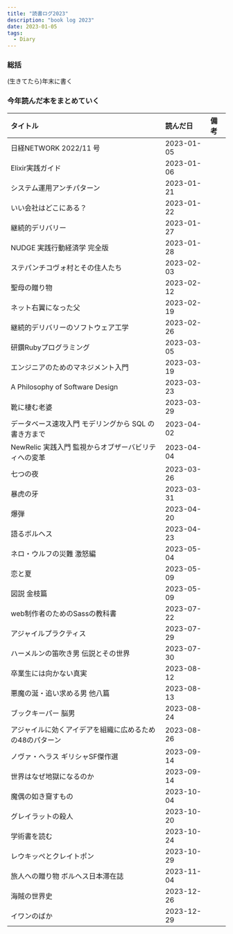 ```yaml
---
title: "読書ログ2023"
description: "book log 2023"
date: 2023-01-05
tags:
  - Diary
---
```


### 総括

(生きてたら)年末に書く

### 今年読んだ本をまとめていく

|タイトル|読んだ日|備考|
| :-- | :-- | :-- |
|日経NETWORK 2022/11 号|2023-01-05| |
|Elixir実践ガイド|2023-01-06| |
|システム運用アンチパターン|2023-01-21| |
|いい会社はどこにある？|2023-01-22| |
|継続的デリバリー|2023-01-27| |
|NUDGE 実践行動経済学 完全版|2023-01-28| |
|ステパンチコヴォ村とその住人たち|2023-02-03| |
|聖母の贈り物|2023-02-12| |
|ネット右翼になった父|2023-02-19| |
|継続的デリバリーのソフトウェア工学|2023-02-26| |
|研鑽Rubyプログラミング|2023-03-05| |
|エンジニアのためのマネジメント入門|2023-03-19| |
|A Philosophy of Software Design|2023-03-23| |
|靴に棲む老婆|2023-03-29| |
|データベース速攻入門 モデリングから SQL の書き方まで|2023-04-02| |
|NewRelic 実践入門 監視からオブザーバビリティへの変革|2023-04-04| |
|七つの夜|2023-03-26| |
|暴虎の牙|2023-03-31| |
|爆弾|2023-04-20| |
|語るボルヘス|2023-04-23| |
|ネロ・ウルフの災難 激怒編|2023-05-04| |
|恋と夏|2023-05-09| |
|図説 金枝篇|2023-05-09| |
|web制作者のためのSassの教科書|2023-07-22| |
|アジャイルプラクティス|2023-07-29| |
|ハーメルンの笛吹き男 伝説とその世界|2023-07-30| |
|卒業生には向かない真実|2023-08-12| |
|悪魔の涎・追い求める男 他八篇|2023-08-13| |
|ブックキーパー 脳男|2023-08-24| |
|アジャイルに効くアイデアを組織に広めるための48のパターン|2023-08-26| |
|ノヴァ・ヘラス ギリシャSF傑作選|2023-09-14| |
|世界はなぜ地獄になるのか|2023-09-14| |
|魔偶の如き齎すもの|2023-10-04| |
|グレイラットの殺人|2023-10-20| |
|学術書を読む|2023-10-24| |
|レウキッペとクレイトポン|2023-10-29| |
|旅人への贈り物 ボルヘス日本滞在誌|2023-11-04| |
|海賊の世界史|2023-12-26| |
|イワンのばか|2023-12-29| |